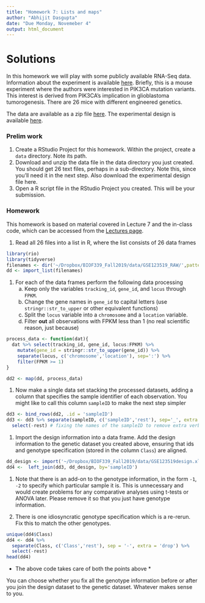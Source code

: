 ```yaml
---
title: "Homework 7: Lists and maps"
author: "Abhijit Dasgupta"
date: "Due Monday, Novemeber 4"
output: html_document
---
```


# Solutions

In this homework we will play with some publicly available RNA-Seq data. 
Information about the experiment is available [here](https://www.ncbi.nlm.nih.gov/geo/query/acc.cgi?acc=GSE123519). Briefly,
this is a mouse experiment where the authors were interested in PIK3CA mutation
variants. This interest is derived from PIK3CA's implication in glioblastoma tumorogenesis. There are 26 mice with different engineered genetics. 

The data are available as a zip file [here](https://www.dropbox.com/s/0fttg8r9ub3gm82/GSE123519_RAW.zip?dl=1). The 
experimental design is available [here](https://www.dropbox.com/s/b510c7fx82u5prh/GSE123519design.xlsx?dl=1).

### Prelim work
1. Create a RStudio Project for this homework. Within the project, create a `data` directory. Note its path. 
1. Download and unzip the data file in the data directory you just created. You should get 26 text files, perhaps in a sub-directory. Note this, since you'll need it
in the next step. Also download the experimental design file here.
1. Open a R script file in the RStudio Project you created. This will be your submission.

### Homework

This homework is based on material covered in Lecture 7 and the in-class code, which 
can be accessed from the [Lectures page](../../slides/index.html). 

1. Read all 26 files into a list in R, where the list consists of 26 data frames

```r
library(rio)
library(tidyverse)
filenames <- dir('~/Dropbox/BIOF339_Fall2019/data/GSE123519_RAW/',pattern='txt', full.names = T) # Need full paths
dd <- import_list(filenames)
```

1. For each of the data frames perform the following data processing
    a. Keep only the variables `tracking_id`, `gene_id`, and `locus` through `FPKM`.
    b. Change the gene names in `gene_id` to capital letters (use `stringr::str_to_upper` or other equivalent functions)
    c. Split the `locus` variable into a `chromosome` and a `location` variable.
    d. Filter **out** all observations with FPKM less than 1 (no real scientific reason, just because)

```r
process_data <- function(dat){
  dat %>% select(tracking_id, gene_id, locus:FPKM) %>% 
    mutate(gene_id = stringr::str_to_upper(gene_id)) %>% 
    separate(locus, c('chromosome','location'), sep=':') %>% 
    filter(FPKM >= 1)
}

dd2 <- map(dd, process_data)
```

1. Now make a single data set stacking the processed datasets, adding a column that
specifies the sample identifier of each observation. You might like to call this column `sampleID` to make the next step simpler

```r
dd3 <- bind_rows(dd2, .id = 'sampleID')
dd3 <- dd3 %>% separate(sampleID, c('sampleID','rest'), sep='_', extra = 'merge') %>% 
  select(-rest) # fixing the names of the sampleID to remove extra verbiage
```

1. Import the design information into a data frame. Add the design information to 
the genetic dataset you created above, ensuring that ids and genotype specification (stored in the column `Class`) are aligned.

```r
dd_design <- import('~/Dropbox/BIOF339_Fall2019/data/GSE123519design.xlsx')
dd4 <-  left_join(dd3, dd_design, by='sampleID')
```

1. Note that there is an add-on to the genotype information, in the form `-1`, `-2` to specify which particular sample it is. This is unnecessary and would create problems for any comparative analyses using t-tests or ANOVA later. Please remove it so that you just have genotype information.

1. There is one idiosyncratic genotype specification which is a re-rerun. Fix this to 
match the other genotypes. 

```r
unique(dd4$Class)
dd4 <- dd4 %>% 
  separate(Class, c('Class','rest'), sep = '-', extra = 'drop') %>% 
  select(-rest)
head(dd4)
```
* The above code takes care of both the points above *

You can choose whether you fix all the genotype information before or after you join the design dataset to the genetic dataset. Whatever makes sense to you.
